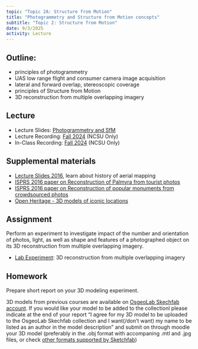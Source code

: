 ```yaml
---
topic: "Topic 2A: Structure from Motion"
title: "Photogrammetry and Structure from Motion concepts"
subtitle: "Topic 2: Structure from Motion"
date: 9/3/2025
activity: Lecture
---
```


## Outline:

* principles of photogrammetry
* UAS low range flight and consumer camera image acquisition
* lateral and forward overlap, stereoscopic coverage
* principles of Structure from Motion
* 3D reconstruction from multiple overlapping imagery

## Lecture

* Lecture Slides: [Photogrammetry and SfM](lectures/lecture_2a.qmd)
* Lecture Recording: [Fall 2024]({{< var recordings.topic2.lecture2a >}}) (NCSU Only)
* In-Class Recording: [Fall 2024]({{< var recordings.topic2.assignment2a >}}) (NCSU Only)

##  Supplemental materials

* [Lecture Slides 2016](https://ncsu-geoforall-lab.github.io/uav-lidar-analytics-course/lectures/02_Aerial_Photogrammetry_Concepts.html#/), learn about history of aerial mapping
* [ISPRS 2016 paper on Reconstruction of Palmyra from tourist photos](https://www.isprs-ann-photogramm-remote-sens-spatial-inf-sci.net/III-5/81/2016/)
* [ISPRS 2016 paper on Reconstruction of popular monuments from crowdsourced photos](https://www.isprs-ann-photogramm-remote-sens-spatial-inf-sci.net/III-3/51/2016/)
* [Open Heritage - 3D models of iconic locations](https://artsandculture.google.com/project/cyark)

## Assignment

Perform an experiment to investigate impact of the number and orientation of photos, light, as well as shape and features of a photographed object on its 3D reconstruction from multiple overlapping imagery.

* [Lab Experiment](assignments/assignment_2a.qmd): 3D reconstruction from multiple overlapping imagery

## Homework

Prepare short report on your 3D modeling experiment.

3D models from previous courses are available on [OsgeoLab Skechfab account](https://sketchfab.com/osgeolab/collections/classroom-models). If you would like your model to be added to the collectionl please indicate at the end of your report
"I agree for my 3D model to be uploaded to the OsgeoLab Skechfab collection and I want(/don't want) my name to be listed as an author in the model description"
and submit on through moodle your 3D model (preferably in the .obj format with accompaning .mtl and .jpg files, or check [other formats supported by Sketchfab](https://help.sketchfab.com/hc/en-us/articles/202508396-3D-File-Formats?page=3#3d-formats)) 
